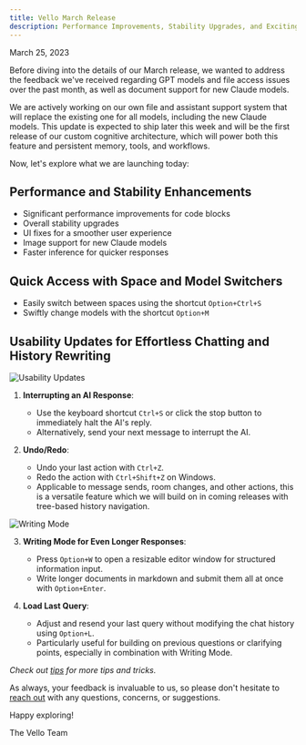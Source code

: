 ```yaml
---
title: Vello March Release
description: Performance Improvements, Stability Upgrades, and Exciting Usability Updates
---
```

March 25, 2023

Before diving into the details of our March release, we wanted to address the feedback we've received regarding GPT models and file access issues over the past month, as well as document support for new Claude models.

We are actively working on our own file and assistant support system that will replace the existing one for all models, including the new Claude models. This update is expected to ship later this week and will be the first release of our custom cognitive architecture, which will power both this feature and persistent memory, tools, and workflows.

Now, let's explore what we are launching today:

## Performance and Stability Enhancements

- Significant performance improvements for code blocks
- Overall stability upgrades
- UI fixes for a smoother user experience
- Image support for new Claude models
- Faster inference for quicker responses

## Quick Access with Space and Model Switchers

- Easily switch between spaces using the shortcut `Option+Ctrl+S`
- Swiftly change models with the shortcut `Option+M`

## Usability Updates for Effortless Chatting and History Rewriting

![Usability Updates](https://d3cflkbt5y83mw.cloudfront.net/stradametrical-fitcher-metalled-calathus.gif)

1. **Interrupting an AI Response**:
   - Use the keyboard shortcut `Ctrl+S` or click the stop button to immediately halt the AI's reply.
   - Alternatively, send your next message to interrupt the AI.

2. **Undo/Redo**:
   - Undo your last action with `Ctrl+Z`.
   - Redo the action with `Ctrl+Shift+Z` on Windows.
   - Applicable to message sends, room changes, and other actions, this is a versatile feature which we will build on in coming releases with tree-based history navigation.

![Writing Mode](https://d3cflkbt5y83mw.cloudfront.net/squadrons-taurite-nonvoluntary-strugglingly.gif)

3. **Writing Mode for Even Longer Responses**:
   - Press `Option+W` to open a resizable editor window for structured information input.
   - Write longer documents in markdown and submit them all at once with `Option+Enter`.

4. **Load Last Query**:
   - Adjust and resend your last query without modifying the chat history using `Option+L`.
   - Particularly useful for building on previous questions or clarifying points, especially in combination with Writing Mode.
 
*Check out [tips](/tips) for more tips and tricks.*

As always, your feedback is invaluable to us, so please don't hesitate to [reach out](mailto:hello@vello.ai) with any questions, concerns, or suggestions.

Happy exploring!

The Vello Team
